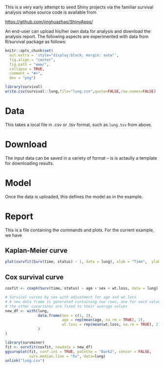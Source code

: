 This is a very early attempt to seed Shiny projects via the familiar survival analysis whose source code is available from

[https://github.com/jinghuazhao/ShinyApps/](https://github.com/jinghuazhao/ShinyApps/)

An end-user can upload his/her own data for analysis and download the analysis report. The following aspects are experimented with data from 
R/survival package as follows:

```r
knitr::opts_chunk$set(
  out.extra = 'style="display:block; margin: auto"',
  fig.align = "center",
  fig.path = "www/",
  collapse = TRUE,
  comment = "#>",
  dev = "png")
```

```r
library(survival)
write.csv(survival::lung,file="lung.csv",quote=FALSE,row.names=FALSE)
```

# Data

This takes a local file in .csv or .tsv format, such as `lung.tsv` from above.

# Download

The input data can be saved in a variety of format -- is is actaully a template for downloading results.

# Model

Once the data is uploaded, this defines the model as in the example.

# Report

This is a file containing the commands and plots. For the current example, we have

## Kaplan-Meier curve

```r
plot(survfit(Surv(time, status) ~ 1, data = lung), xlab = "Time",  ylab = "Overall survival probability")
```

## Cox survival curve


```r
coxfit <- coxph(Surv(time, status) ~ age + sex + wt.loss, data = lung)

# Survival curves by sex with adjustment for age and wt.loss
# A new data frame is generated containing two rows, one for each value of sex;
# the other covariates are fixed to their average values
new_df <- with(lung,
               data.frame(sex = c(1, 2),
                          age = rep(mean(age, na.rm = TRUE), 2),
                          wt.loss = rep(mean(wt.loss, na.rm = TRUE), 2)
               )
)

library(survminer)
fit <- survfit(coxfit, newdata = new_df)
ggsurvplot(fit, conf.int = TRUE, palette = "Dark2", censor = FALSE,
           surv.median.line = "hv", data=lung)
unlink("lung.csv")
```
